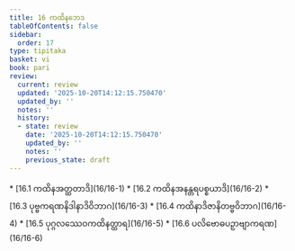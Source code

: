 ```yaml
---
title: 16 ကထိနဘေဒ
tableOfContents: false
sidebar:
  order: 17
type: tipitaka
basket: vi
book: pari
review:
  current: review
  updated: '2025-10-20T14:12:15.750470'
  updated_by: ''
  notes: ''
  history:
  - state: review
    date: '2025-10-20T14:12:15.750470'
    updated_by: ''
    notes: ''
    previous_state: draft
---
```



<DynamicBreadcrumb />


<ReviewStatus review={frontmatter.review} showDetails={true} />

<HypothesisAnnotation frontmatter={frontmatter} />



<TableOfContents book="pari" section="16">
* [16.1 ကထိနအတ္ထတာဒိ](16/16-1)
* [16.2 ကထိနအနန္တရပစ္စယာဒိ](16/16-2)
* [16.3 ပုဗ္ဗကရဏနိဒါနာဒိဝိဘာဂ](16/16-3)
* [16.4 ကထိနာဒိဇာနိတဗ္ဗဝိဘာဂ](16/16-4)
* [16.5 ပုဂ္ဂလဿေဝကထိနတ္ထာရ](16/16-5)
* [16.6 ပလိဗောဓပဉှာဗျာကရဏ](16/16-6)
</TableOfContents>
